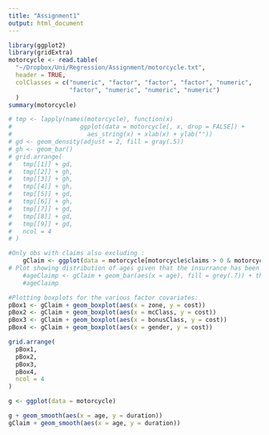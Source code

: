 ```yaml
---
title: "Assignment1"
output: html_document
---
```


```r
library(ggplot2)
library(gridExtra)
motorcycle <- read.table(
  "~/Dropbox/Uni/Regression/Assignment/motorcycle.txt", 
  header = TRUE,
  colClasses = c("numeric", "factor", "factor", "factor", "numeric", 
                 "factor", "numeric", "numeric", "numeric")
  )
summary(motorcycle)
```


```r
# tmp <- lapply(names(motorcycle), function(x) 
#                   ggplot(data = motorcycle[, x, drop = FALSE]) +
#                     aes_string(x) + xlab(x) + ylab(""))
# gd <- geom_density(adjust = 2, fill = gray(.5))
# gh <- geom_bar()
# grid.arrange(
#   tmp[[1]] + gd,
#   tmp[[2]] + gh,
#   tmp[[3]] + gh,
#   tmp[[4]] + gh,
#   tmp[[5]] + gd,
#   tmp[[6]] + gh,
#   tmp[[7]] + gd,
#   tmp[[8]] + gd,
#   tmp[[9]] + gd,
#   ncol = 4
# )

#Only obs with claims also excluding :
    gClaim <- ggplot(data = motorcycle[motorcycle$claims > 0 & motorcycle$age > 15, ])
# Plot showing distribution of ages given that the insurrance has been relevant (claims > 0)
    #ageClaimp <- gClaim + geom_bar(aes(x = age), fill = grey(.7)) + theme_bw() + xlim(c(16, 75))
    #ageClaimp

#Plotting boxplots for the various factor covariates:
pBox1 <- gClaim + geom_boxplot(aes(x = zone, y = cost))
pBox2 <- gClaim + geom_boxplot(aes(x = mcClass, y = cost))
pBox3 <- gClaim + geom_boxplot(aes(x = bonusClass, y = cost))
pBox4 <- gClaim + geom_boxplot(aes(x = gender, y = cost))

grid.arrange(
  pBox1,
  pBox2,
  pBox3,
  pBox4,
  ncol = 4
)

g <- ggplot(data = motorcycle)

g + geom_smooth(aes(x = age, y = duration))
gClaim + geom_smooth(aes(x = age, y = duration))


```

